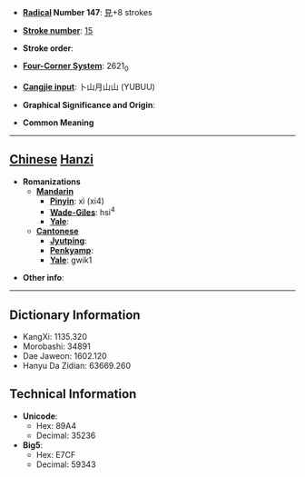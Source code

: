 * '''[[Wiktionary:Chinese radical index| Radical]] Number 147''': [[Wiktionary:Chinese radical index 見|見]]+8 strokes

* '''[[Wiktionary:Chinese total strokes index|Stroke number]]''': [[Wiktionary:Chinese total strokes index 15|15]]

* '''Stroke order''': 

* '''[[Wiktionary:Chinese four corner index|Four-Corner System]]''': 2621<sub>0</sub>

* '''[[Wiktionary:Chinese Cangjie index|Cangjie input]]''': 卜山月山山 (YUBUU)

* '''Graphical Significance and Origin''': 

* '''Common Meaning'''

----

== [[Chinese]] [[Hanzi]] ==

* '''Romanizations'''
** '''[[Mandarin]]'''
*** '''[[Pinyin]]''': xì (xi4)
*** '''[[Wade-Giles]]''': hsi<sup>4</sup>
*** '''[[Yale]]''': 
** '''[[Cantonese]]'''
*** '''[[Jyutping]]''':
*** '''[[Penkyamp]]''': 
*** '''[[Yale]]''': gwik1

* '''Other info''': 

----

== Dictionary Information ==

* KangXi: 1135.320
* Morobashi: 34891
* Dae Jaweon: 1602.120
* Hanyu Da Zidian: 63669.260

== Technical Information ==

* '''Unicode''':
** Hex: 89A4
** Decimal: 35236
* '''Big5''':
** Hex: E7CF
** Decimal: 59343